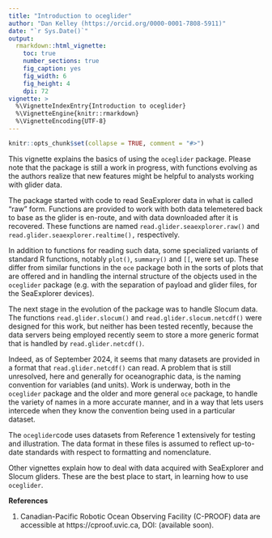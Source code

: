 ```yaml
---
title: "Introduction to oceglider"
author: "Dan Kelley (https://orcid.org/0000-0001-7808-5911)"
date: "`r Sys.Date()`"
output:
  rmarkdown::html_vignette:
    toc: true
    number_sections: true
    fig_caption: yes
    fig_width: 6
    fig_height: 4
    dpi: 72
vignette: >
  %\VignetteIndexEntry{Introduction to oceglider}
  %\VignetteEngine{knitr::rmarkdown}
  %\VignetteEncoding{UTF-8}
---
```


```r
knitr::opts_chunk$set(collapse = TRUE, comment = "#>")
```

This vignette explains the basics of using the `oceglider` package. Please note
that the package is still a work in progress, with functions evolving as the
authors realize that new features might be helpful to analysts working with
glider data.

The package started with code to read SeaExplorer data in what is called "raw"
form.  Functions are provided to work with both data telemetered back to base
as the glider is en-route, and with data downloaded after it is recovered.
These functions are named `read.glider.seaexplorer.raw()` and
`read.glider.seaexplorer.realtime(),` respectively.

In addition to functions for reading such data, some specialized variants of
standard R functions, notably `plot()`, `summary()` and `[[`, were set up.
These differ from similar functions in the `oce` package both in the sorts of
plots that are offered and in handling the internal structure of the objects
used in the `oceglider` package (e.g. with the separation of payload and glider
files, for the SeaExplorer devices).

The next stage in the evolution of the package was to handle Slocum data. The
functions `read.glider.slocum()` and `read.glider.slocum.netcdf()` were
designed for this work, but neither has been tested recently, because the
data servers being employed recently seem to store a more generic format that
is handled by `read.glider.netcdf()`.

Indeed, as of September 2024, it seems that many datasets are provided in a
format that `read.glider.netcdf()` can read.  A problem that is still
unresolved, here and generally for oceanographic data, is the naming convention
for variables (and units). Work is underway, both in the `oceglider` package
and the older and more general `oce` package, to handle the variety of names in
a more accurate manner, and in a way that lets users intercede when they know
the convention being used in a particular dataset.

The `oceglider `code uses datasets from Reference 1 extensively for testing and
illustration. The data format in these files is assumed to reflect up-to-date
standards with respect to formatting and nomenclature.

Other vignettes explain how to deal with data acquired with SeaExplorer and
Slocum gliders. These are the best place to start, in learning how to
use `oceglider`.

**References**

1. Canadian-Pacific Robotic Ocean Observing Facility (C-PROOF) data are
   accessible at https://cproof.uvic.ca, DOI: (available soon).
